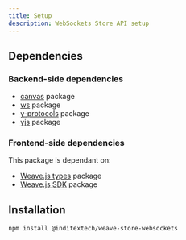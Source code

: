 ```yaml
---
title: Setup
description: WebSockets Store API setup
---
```


## Dependencies

### Backend-side dependencies

- [canvas](https://www.npmjs.com/package/canvas) package
- [ws](https://www.npmjs.com/package/ws) package
- [y-protocols](https://www.npmjs.com/package/y-protocols) package
- [yjs](https://www.npmjs.com/package/yjs) package

### Frontend-side dependencies

This package is dependant on:

- [Weave.js types](/docs/types) package
- [Weave.js SDK](/docs/sdk) package

## Installation

```shell
npm install @inditextech/weave-store-websockets
```
